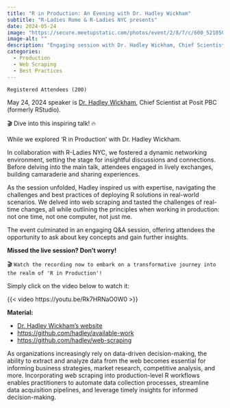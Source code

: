 ```yaml
---
title: "R in Production: An Evening with Dr. Hadley Wickham"
subtitle: "R-Ladies Rome & R-Ladies NYC presents"
date: 2024-05-24
image: "https://secure.meetupstatic.com/photos/event/2/8/7/c/600_521050364.webp?w=750"
image-alt: ""
description: "Engaging session with Dr. Hadley Wickham, Chief Scientist at Posit PBC."
categories:
  - Production
  - Web Scraping 
  - Best Practices
---
```

  

`Registered Attendees (200)`

May 24, 2024 speaker is [Dr. Hadley Wickham](https://hadley.nz/), Chief Scientist at Posit PBC (formerly RStudio).


🎬 Dive into this inspiring talk! 🔥

While we explored 'R in Production' with Dr. Hadley Wickham. 

In collaboration with R-Ladies NYC, we fostered a dynamic networking environment, setting the stage for insightful discussions and connections. Before delving into the main talk, attendees engaged in lively exchanges, building camaraderie and sharing experiences. 

As the session unfolded, Hadley inspired us with expertise, navigating the challenges and best practices of deploying R solutions in real-world scenarios. We delved into web scraping and tasted the challenges of real-time changes, all while outlining the principles when working in production: not one time, not one computer, not just me. 

The event culminated in an engaging Q&A session, offering attendees the opportunity to ask about key concepts and gain further insights. 

**Missed the live session? Don't worry!**

 🎬 `Watch the recording now to embark on a transformative journey into the realm of 'R in Production'!`
 
Simply click on the video below to watch it:

{{< video https://youtu.be/Rk7HRNaO0W0 >}}


**Material:**

- [Dr. Hadley Wickham's website](https://hadley.nz/)
- [https://github.com/hadley/available-work](https://github.com/hadley/available-work)
- [https://github.com/hadley/web-scraping](https://github.com/hadley/web-scraping)


As organizations increasingly rely on data-driven decision-making, the ability to extract and analyze data from the web becomes essential for informing business strategies, market research, competitive analysis, and more. Incorporating web scraping into production-level R workflows enables practitioners to automate data collection processes, streamline data acquisition pipelines, and leverage timely insights for informed decision-making. 

